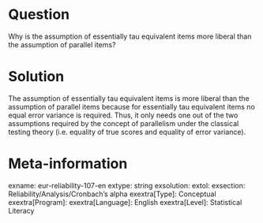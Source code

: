 Question
========
Why is the assumption of essentially tau equivalent items more liberal than the assumption of parallel items?


Solution
========
The assumption of essentially tau equivalent items is more liberal than the assumption of parallel items because for essentially tau equivalent items no equal error variance is required. Thus, it only needs one out of the two assumptions required by the concept of parallelism under the classical testing theory (i.e. equality of true scores and equality of error variance).


Meta-information
================
exname: eur-reliability-107-en
extype: string
exsolution: 
extol: 
exsection: Reliability/Analysis/Cronbach's alpha
exextra[Type]: Conceptual
exextra[Program]: 
exextra[Language]: English
exextra[Level]: Statistical Literacy